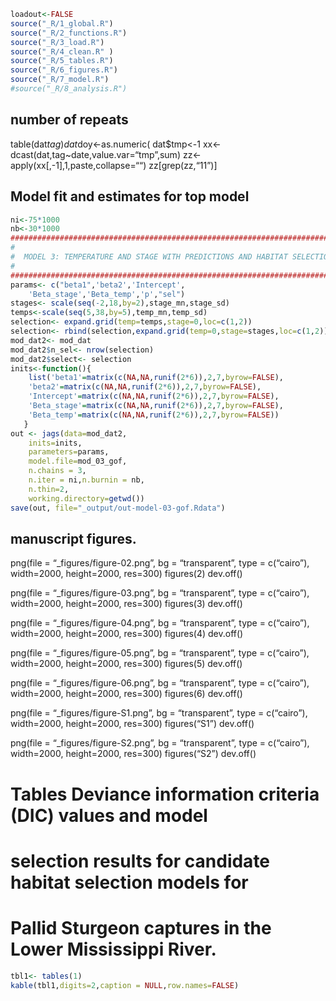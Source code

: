 


```r
loadout<-FALSE 
source("_R/1_global.R")  	
source("_R/2_functions.R")  
source("_R/3_load.R")     
source("_R/4_clean.R" )
source("_R/5_tables.R") 
source("_R/6_figures.R") 
source("_R/7_model.R")
#source("_R/8_analysis.R")
```

## number of repeats

table(dat$tag)
dat$doy<-as.numeric(
dat$tmp<-1
xx<-dcast(dat,tag~date,value.var="tmp",sum)
zz<-apply(xx[,-1],1,paste,collapse="")
zz[grep(zz,"11")]


## Model fit and estimates for top model


```r
ni<-75*1000
nb<-30*1000
#######################################################################
#
#  MODEL 3: TEMPERATURE AND STAGE WITH PREDICTIONS AND HABITAT SELECTION
#
#######################################################################
params<- c("beta1",'beta2','Intercept',
	'Beta_stage','Beta_temp','p',"sel") 
stages<- scale(seq(-2,18,by=2),stage_mn,stage_sd)   
temps<-scale(seq(5,38,by=5),temp_mn,temp_sd)
selection<- expand.grid(temp=temps,stage=0,loc=c(1,2))
selection<- rbind(selection,expand.grid(temp=0,stage=stages,loc=c(1,2)))
mod_dat2<- mod_dat
mod_dat2$n_sel<- nrow(selection)
mod_dat2$select<- selection
inits<-function(){
    list('beta1'=matrix(c(NA,NA,runif(2*6)),2,7,byrow=FALSE),
	'beta2'=matrix(c(NA,NA,runif(2*6)),2,7,byrow=FALSE),
	'Intercept'=matrix(c(NA,NA,runif(2*6)),2,7,byrow=FALSE),
	'Beta_stage'=matrix(c(NA,NA,runif(2*6)),2,7,byrow=FALSE),
	'Beta_temp'=matrix(c(NA,NA,runif(2*6)),2,7,byrow=FALSE))
   }
out <- jags(data=mod_dat2,
	inits=inits,
	parameters=params,	
	model.file=mod_03_gof,
	n.chains = 3,	
	n.iter = ni,n.burnin = nb,     
	n.thin=2,
	working.directory=getwd())
save(out, file="_output/out-model-03-gof.Rdata")

```

## manuscript figures.
png(file = "_figures/figure-02.png", bg = "transparent", type = c("cairo"), width=2000, height=2000, res=300)
figures(2)
dev.off()

png(file = "_figures/figure-03.png", bg = "transparent", type = c("cairo"), width=2000, height=2000, res=300)
figures(3)
dev.off()

png(file = "_figures/figure-04.png", bg = "transparent", type = c("cairo"), width=2000, height=2000, res=300)
figures(4)
dev.off()


png(file = "_figures/figure-05.png", bg = "transparent", type = c("cairo"), width=2000, height=2000, res=300)
figures(5)
dev.off()

png(file = "_figures/figure-06.png", bg = "transparent", type = c("cairo"), width=2000, height=2000, res=300)
figures(6)
dev.off()


png(file = "_figures/figure-S1.png", bg = "transparent", type = c("cairo"), width=2000, height=2000, res=300)
figures("S1")
dev.off()

png(file = "_figures/figure-S2.png", bg = "transparent", type = c("cairo"), width=2000, height=2000, res=300)
figures("S2")
dev.off()



# Tables Deviance information criteria (DIC) values and model 
# selection results for candidate habitat selection models for 
# Pallid Sturgeon captures in the Lower Mississippi River. 

```r
tbl1<- tables(1)
kable(tbl1,digits=2,caption = NULL,row.names=FALSE)
```
